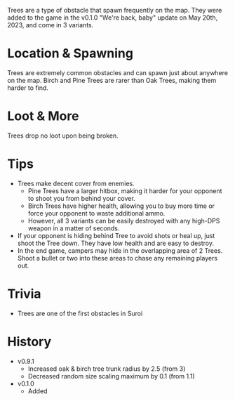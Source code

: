 Trees are a type of obstacle that spawn frequently on the map. They were added to the game in the v0.1.0 "We're back, baby" update on May 20th, 2023, and come in 3 variants.

# Location & Spawning
Trees are extremely common obstacles and can spawn just about anywhere on the map. Birch and Pine Trees are rarer than Oak Trees, making them harder to find.

# Loot & More
Trees drop no loot upon being broken.

# Tips
- Trees make decent cover from enemies.
    - Pine Trees have a larger hitbox, making it harder for your opponent to shoot you from behind your cover. 
    - Birch Trees have higher health, allowing you to buy more time or force your opponent to waste additional ammo. 
    - However, all 3 variants can be easily destroyed with any high-DPS weapon in a matter of seconds.
- If your opponent is hiding behind Tree to avoid shots or heal up, just shoot the Tree down. They have low health and are easy to destroy.
- In the end game, campers may hide in the overlapping area of 2 Trees. Shoot a bullet or two into these areas to chase any remaining players out.

# Trivia
- Trees are one of the first obstacles in Suroi 

# History
- v0.9.1
    - Increased oak & birch tree trunk radius by 2.5 (from 3)
    - Decreased random size scaling maximum by 0.1 (from 1.1)
- v0.1.0
    - Added
